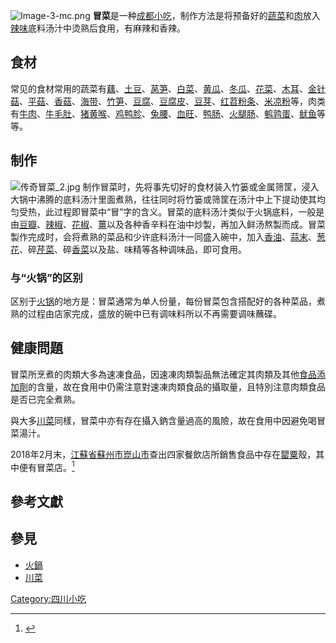 {{Refimprove|time=2021-05-06T18:27:48+00:00}}
[[File:Image-3-mc.png|thumb]]
'''冒菜'''是一种[[成都小吃|成都小吃]]，制作方法是将预备好的[[蔬菜|蔬菜]]和[[肉|肉]]放入[[辣味|辣味]]底料汤汁中烫熟后食用，有麻辣和香辣。

==食材==
常见的食材常用的蔬菜有[[藕|藕]]、[[马铃薯|土豆]]、[[莴笋|莴笋]]、[[白菜|白菜]]、[[黄瓜|黄瓜]]、[[冬瓜|冬瓜]]、[[花菜|花菜]]、[[木耳|木耳]]、[[金针菇|金针菇]]、[[平菇|平菇]]、[[香菇|香菇]]、[[海带|海带]]、[[竹笋|竹笋]]、[[豆腐|豆腐]]、[[豆腐皮|豆腐皮]]、[[豆芽|豆芽]]、[[红苕粉条|红苕粉条]]、[[米凉粉|米凉粉]]等，肉类有[[牛肉|牛肉]]、[[牛毛肚|牛毛肚]]、[[猪黄喉|猪黄喉]]、[[鸡鸭胗|鸡鸭胗]]、[[兔腰|兔腰]]、[[血旺|血旺]]、[[鸭肠|鸭肠]]、[[火腿肠|火腿肠]]、[[鹌鹑蛋|鹌鹑蛋]]、[[鱿鱼|鱿鱼]]等等。

==制作==
[[File:传奇冒菜_2.jpg|thumb]]
制作冒菜时，先将事先切好的食材装入竹篓或金属筛筐，浸入大锅中沸腾的底料汤汁里面煮熟，往往同时将竹篓或筛筐在汤汁中上下提动使其均匀受热，此过程即冒菜中“冒”字的含义。冒菜的底料汤汁类似于火锅底料，一般是由[[豆瓣|豆瓣]]、[[辣椒|辣椒]]、[[花椒|花椒]]、[[薑|薑]]以及各种香辛料在油中炒製，再加入鲜汤熬製而成。冒菜製作完成时，会将煮熟的菜品和少许底料汤汁一同盛入碗中，加入[[香油|香油]]、[[蒜末|蒜末]]、[[葱花|葱花]]、碎[[芹菜|芹菜]]、碎[[香菜|香菜]]以及盐、味精等各种调味品，即可食用。
===与“火锅”的区别===
区别于[[火锅|火锅]]的地方是：冒菜通常为单人份量，每份冒菜包含搭配好的各种菜品，煮熟的过程由店家完成，盛放的碗中已有调味料所以不再需要调味蘸碟。

== 健康問題 ==
冒菜所烹煮的肉類大多為速凍食品，因速凍肉類製品無法確定其肉類及其他[[食品添加剂|食品添加劑]]的含量，故在食用中仍需注意對速凍肉類食品的攝取量，且特別注意肉類食品是否已完全煮熟。

與大多[[川菜|川菜]]同樣，冒菜中亦有存在攝入鈉含量過高的風險，故在食用中因避免喝冒菜湯汁。

2018年2月末，[[江苏省|江蘇省]][[苏州市|蘇州市]][[昆山市|崑山市]]查出四家餐飲店所銷售食品中存在[[罌粟|罌粟]]殼，其中便有冒菜店。<ref>{{Cite web|url=https://baijiahao.baidu.com/s?id=1593431040535577503&wfr=spider&for=pc|title=罂粟壳？昆山4家餐饮店涉嫌添加罂粟壳被查处！|accessdate=2018-07-31|work=baijiahao.baidu.com|archive-date=2019-06-07|archive-url=https://web.archive.org/web/20190607070843/https://baijiahao.baidu.com/s?id=1593431040535577503&wfr=spider&for=pc|dead-url=no}}</ref>

== 參考文獻 ==
<references />

== 參見 ==
* [[火鍋|火鍋]]
* [[川菜|川菜]]


[[Category:四川小吃|Category:四川小吃]]